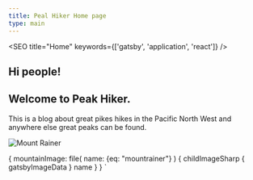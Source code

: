 ```yaml
---
title: Peal Hiker Home page
type: main
---
```



<SEO title="Home" keywords={['gatsby', 'application', 'react']} />

## Hi people!
## Welcome to Peak Hiker.

This is a blog about great pikes hikes in the Pacific North West and anywhere else great peaks can be found.

<Image img={props.data} alt="Mount Rainer" description="View of a mountain top" />

<ImageCarousel />

  {
    mountainImage: file(
      name: {eq: "mountrainer"}
      ) {
      childImageSharp {
        gatsbyImageData
      }
      name
    }
  }
`
